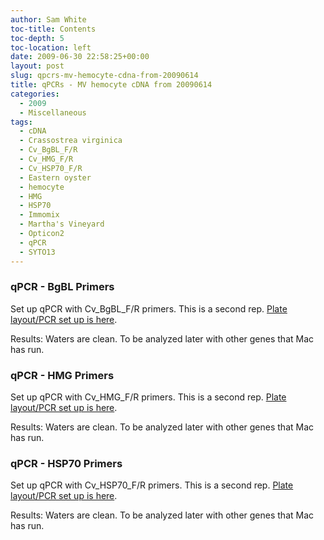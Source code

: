 ```yaml
---
author: Sam White
toc-title: Contents
toc-depth: 5
toc-location: left
date: 2009-06-30 22:58:25+00:00
layout: post
slug: qpcrs-mv-hemocyte-cdna-from-20090614
title: qPCRs - MV hemocyte cDNA from 20090614
categories:
  - 2009
  - Miscellaneous
tags:
  - cDNA
  - Crassostrea virginica
  - Cv_BgBL_F/R
  - Cv_HMG_F/R
  - Cv_HSP70_F/R
  - Eastern oyster
  - hemocyte
  - HMG
  - HSP70
  - Immomix
  - Martha's Vineyard
  - Opticon2
  - qPCR
  - SYTO13
---
```


### qPCR - BgBL Primers



Set up qPCR with Cv_BgBL_F/R primers. This is a second rep. [Plate layout/PCR set up is here](https://eagle.fish.washington.edu/Arabidopsis/Notebook%20Workup%20Files/20090630-03.jpg).

Results: Waters are clean. To be analyzed later with other genes that Mac has run.





### qPCR - HMG Primers



Set up qPCR with Cv_HMG_F/R primers. This is a second rep. [Plate layout/PCR set up is here](https://eagle.fish.washington.edu/Arabidopsis/Notebook%20Workup%20Files/20090630-02.jpg).

Results: Waters are clean. To be analyzed later with other genes that Mac has run.





### qPCR - HSP70 Primers



Set up qPCR with Cv_HSP70_F/R primers. This is a second rep. [Plate layout/PCR set up is here](https://eagle.fish.washington.edu/Arabidopsis/Notebook%20Workup%20Files/20090630-01.jpg).

Results: Waters are clean. To be analyzed later with other genes that Mac has run.
